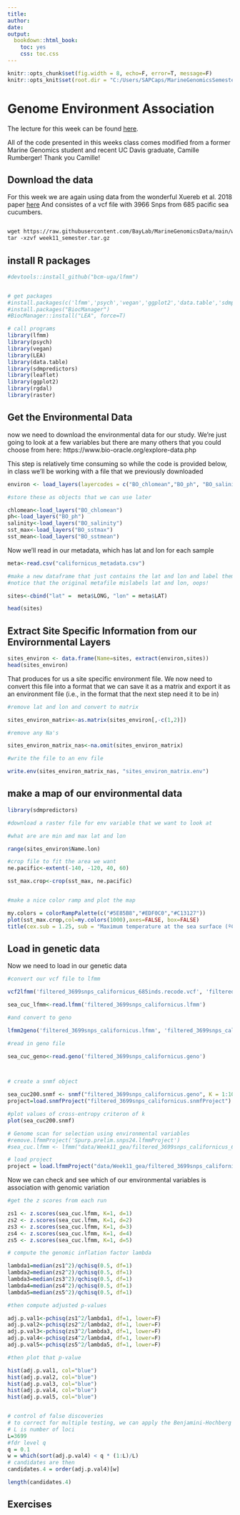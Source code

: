 ```yaml
---
title: 
author: 
date: 
output:
  bookdown::html_book:
    toc: yes
    css: toc.css
---
```


```r
knitr::opts_chunk$set(fig.width = 8, echo=F, error=T, message=F)
knitr::opts_knit$set(root.dir = "C:/Users/SAPCaps/MarineGenomicsSemester/data/Week11_gea/")
```

# Genome Environment Association

The lecture for this week can be found [here](https://github.com/BayLab/MarineGenomicsSemester/blob/main/ppt/MarineGenomics_Lecture_w11.pdf).

All of the code presented in this weeks class comes modified from a former Marine Genomics student and recent UC Davis graduate, Camille Rumberger! Thank you Camille!

## Download the data

For this week we are again using data from the wonderful Xuereb et al. 2018 paper [here](https://onlinelibrary.wiley.com/doi/abs/10.1111/mec.14589?casa_token=aBVeQUaZ6UEAAAAA:vt9cQFbQ-65F1erD-1Uq0DAWEaZ75fDhepkPomc4RMPAqQgntIcm0btk842SxvaraM2VdlZ5nwoHUhCy)
And consistes of a vcf file with 3966 Snps from 685 pacific sea cucumbers. 

```html

wget https://raw.githubusercontent.com/BayLab/MarineGenomicsData/main/week11_semester.tar.gz
tar -xzvf week11_semester.tar.gz

```


## install R packages


```r

#devtools::install_github("bcm-uga/lfmm")


# get packages
#install.packages(c('lfmm','psych','vegan','ggplot2','data.table','sdmpredictors','rgdal','raster'), dependencies = T)
#install.packages("BiocManager")
#BiocManager::install("LEA", force=T)

# call programs
library(lfmm)
library(psych)
library(vegan)
library(LEA)
library(data.table)
library(sdmpredictors)
library(leaflet)
library(ggplot2)
library(rgdal)
library(raster)

```


## Get the Environmental Data


now we need to download the environmental data for our study. We're just going to look at a few variables but there are many others that you could choose from here: https://www.bio-oracle.org/explore-data.php

This step is relatively time consuming so while the code is provided below, in class we'll be working with a file that we previously downloaded


```r

environ <- load_layers(layercodes = c("BO_chlomean","BO_ph", "BO_salinity","BO_sstmax","BO_sstmean"))

#store these as objects that we can use later

chlomean<-load_layers("BO_chlomean")
ph<-load_layers("BO_ph")
salinity<-load_layers("BO_salinity")
sst_max<-load_layers("BO_sstmax")
sst_mean<-load_layers("BO_sstmean")


```


Now we'll read in our metadata, which has lat and lon for each sample


```r
meta<-read.csv("californicus_metadata.csv")

#make a new dataframe that just contains the lat and lon and label them "lat" and "long"
#notice that the original metafile mislabels lat and lon, oops!

sites<-cbind("lat" =  meta$LONG, "lon" = meta$LAT)

head(sites)

```

## Extract Site Specific Information from our Envirornmental Layers


```r

sites_environ <- data.frame(Name=sites, extract(environ,sites))
head(sites_environ)

```

That produces for us a site specific environment file. We now need to convert this file into a format that we can save it as a matrix and export it as an environment file (i.e., in the format that the next step need it to be in)

```r

#remove lat and lon and convert to matrix

sites_environ_matrix<-as.matrix(sites_environ[,-c(1,2)])

#remove any Na's

sites_environ_matrix_nas<-na.omit(sites_environ_matrix)

#write the file to an env file

write.env(sites_environ_matrix_nas, "sites_environ_matrix.env")


```
## make a map of our environmental data

```r
library(sdmpredictors)

#download a raster file for env variable that we want to look at

#what are are min amd max lat and lon

range(sites_environ$Name.lon)

#crop file to fit the area we want
ne.pacific<-extent(-140, -120, 40, 60)

sst_max.crop<-crop(sst_max, ne.pacific)


#make a nice color ramp and plot the map

my.colors = colorRampPalette(c("#5E85B8","#EDF0C0","#C13127"))
plot(sst_max.crop,col=my.colors(1000),axes=FALSE, box=FALSE)
title(cex.sub = 1.25, sub = "Maximum temperature at the sea surface (ºC)")


```




## Load in genetic data


Now we need to load in our genetic data



```r

#convert our vcf file to lfmm

vcf2lfmm('filtered_3699snps_californicus_685inds.recode.vcf', 'filtered_3699snps_californicus.lfmm')

sea_cuc_lfmm<-read.lfmm('filtered_3699snps_californicus.lfmm')

#and convert to geno

lfmm2geno('filtered_3699snps_californicus.lfmm', 'filtered_3699snps_californicus.geno')

#read in geno file

sea_cuc_geno<-read.geno('filtered_3699snps_californicus.geno')




```



```r


# create a snmf object

sea_cuc200.snmf <- snmf("filtered_3699snps_californicus.geno", K = 1:10, entropy=T, ploidy = 2, project = "new")
project=load.snmfProject("filtered_3699snps_californicus.snmfProject")

#plot values of cross-entropy criteron of k
plot(sea_cuc200.snmf)

```
```r

# Genome scan for selection using environmental variables 
#remove.lfmmProject('Spurp.prelim.snps24.lfmmProject')
#sea_cuc.lfmm <- lfmm("data/Week11_gea/filtered_3699snps_californicus_685inds.recode.lfmm", "data/Week11_gea/sites_environ_matrix.env", K=1, rep=1, project = "new")

# load project
project = load.lfmmProject("data/Week11_gea/filtered_3699snps_californicus_685inds.lfmmProject")

```

Now we can check and see which of our environmental variables is association with genomic variation

```r
#get the z scores from each run

zs1 <- z.scores(sea_cuc.lfmm, K=1, d=1)
zs2 <- z.scores(sea_cuc.lfmm, K=1, d=2)
zs3 <- z.scores(sea_cuc.lfmm, K=1, d=3)
zs4 <- z.scores(sea_cuc.lfmm, K=1, d=4)
zs5 <- z.scores(sea_cuc.lfmm, K=1, d=5)

# compute the genomic inflation factor lambda

lambda1=median(zs1^2)/qchisq(0.5, df=1)
lambda2=median(zs2^2)/qchisq(0.5, df=1)
lambda3=median(zs3^2)/qchisq(0.5, df=1)
lambda4=median(zs4^2)/qchisq(0.5, df=1)
lambda5=median(zs5^2)/qchisq(0.5, df=1)

#then compute adjusted p-values

adj.p.val1<-pchisq(zs1^2/lambda1, df=1, lower=F)
adj.p.val2<-pchisq(zs2^2/lambda2, df=1, lower=F)
adj.p.val3<-pchisq(zs3^2/lambda3, df=1, lower=F)
adj.p.val4<-pchisq(zs4^2/lambda4, df=1, lower=F)
adj.p.val5<-pchisq(zs5^2/lambda5, df=1, lower=F)

#then plot that p-value

hist(adj.p.val1, col="blue")
hist(adj.p.val2, col="blue")
hist(adj.p.val3, col="blue")
hist(adj.p.val4, col="blue")
hist(adj.p.val5, col="blue")


# control of false discoveries
# to correct for multiple testing, we can apply the Benjamini-Hochberg algorithm
# L is number of loci
L=3699
#fdr level q
q = 0.1
w = which(sort(adj.p.val4) < q * (1:L)/L)
# candidates are then
candidates.4 = order(adj.p.val4)[w]

length(candidates.4)


```






## Exercises


















